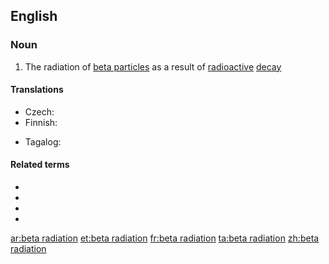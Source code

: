 ==English==

===Noun===
{{en-noun|head=[[beta]] [[radiation]]|-}}

# {{lb|en|physics}} The radiation of [[beta particle]]s as a result of [[radioactive]] [[decay]]

====Translations====
{{trans-top|radiation of beta particles}}
* Czech: {{t|cs|záření beta|n}}
* Finnish: {{t|fi|beetasäteily}}
{{trans-mid}}
* Tagalog: {{t|tl|dagilap-beta}}
{{trans-bottom}}

====Related terms====
* {{l|en|β}}
* {{l|en|beta}}
* {{l|en|beta ray}}
* {{l|en|beta particle}}

[[ar:beta radiation]]
[[et:beta radiation]]
[[fr:beta radiation]]
[[ta:beta radiation]]
[[zh:beta radiation]]